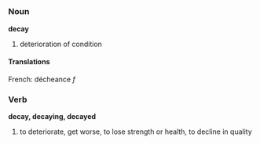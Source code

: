 =={{en}}==
===Noun===
'''decay'''
# deterioration of condition
====Translations====
French: décheance ''f''

===Verb===
'''decay, decaying, decayed'''
# to deteriorate, get worse, to lose strength or health, to decline in quality